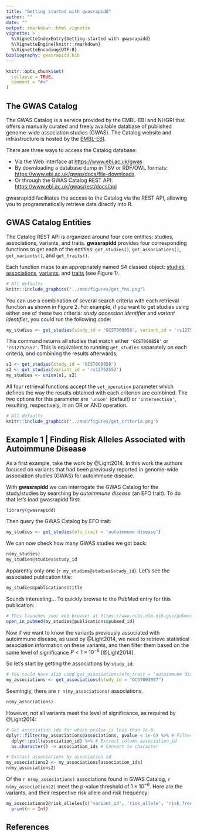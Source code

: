 ```yaml
---
title: "Getting started with gwasrapidd"
author: ""
date: ""
output: rmarkdown::html_vignette
vignette: >
  %\VignetteIndexEntry{Getting started with gwasrapidd}
  %\VignetteEngine{knitr::rmarkdown}
  %\VignetteEncoding{UTF-8}
bibliography: gwasrapidd.bib
---
```


```r
knitr::opts_chunk$set(
  collapse = TRUE,
  comment = "#>"
)
```

## The GWAS Catalog

The GWAS Catalog is a service provided by the EMBL-EBI and NHGRI that offers a
manually curated and freely available database of published genome-wide
association studies (GWAS). The Catalog website and infrastructure is hosted by
the [EMBL-EBI](https://www.ebi.ac.uk).

There are three ways to access the Catalog database:

- Via the Web interface at
[https://www.ebi.ac.uk/gwas](https://www.ebi.ac.uk/gwas)
- By downloading a
database dump in TSV or RDF/OWL formats:
[https://www.ebi.ac.uk/gwas/docs/file-downloads](https://www.ebi.ac.uk/gwas/docs/file-downloads)
- Or through the GWAS Catalog REST API:
[https://www.ebi.ac.uk/gwas/rest/docs/api](https://www.ebi.ac.uk/gwas/rest/docs/api)

gwasrapidd facilitates the access to the Catalog via the REST API,
allowing you to programmatically retrieve data directly into R.

## GWAS Catalog Entities

The Catalog REST API is organized around four core entities: studies, associations, variants, and traits. **gwasrapidd** provides four corresponding functions to get each of the entities: `get_studies()`, `get_associations()`, `get_variants()`, and `get_traits()`.

Each function maps to an appropriately named S4 classed object: [studies](https://rmagno.eu/gwasrapidd/reference/studies-class.html), [associations](https://rmagno.eu/gwasrapidd/reference/associations-class.html), [variants](https://rmagno.eu/gwasrapidd/reference/variants-class.html), and [traits](https://rmagno.eu/gwasrapidd/reference/traits-class.html) (see Figure 1).


```r
# All defaults
knitr::include_graphics("../man/figures/get_fns.png")
```

You can use a combination of several search criteria with each retrieval function as shown in Figure 2. For example, if you want to get studies using either one of these two criteria: *study accession identifier* and *variant identifier*, you could run the following code:

```r
my_studies <- get_studies(study_id = 'GCST000858', variant_id = 'rs12752552')
```

This command returns all studies that match either `'GCST000858'` or `'rs12752552'`. This is equivalent to running `get_studies` separately on each criteria, and combining the results afterwards:

```r
s1 <- get_studies(study_id = 'GCST000858')
s2 <- get_studies(variant_id = 'rs12752552')
my_studies <- union(s1, s2)
```

All four retrieval functions accept the `set_operation` parameter which defines the way the results obtained with each criterion are combined. The two options for this parameter are `'union'` (default) or `'intersection'`, resulting, respectively, in an OR or AND operation.


```r
# All defaults
knitr::include_graphics("../man/figures/get_criteria.png")
```

## Example 1 | Finding Risk Alleles Associated with Autoimmune Disease

As a first example, take the work by @Light2014. In this work the authors focused on variants that had been previously reported in genome-wide association studies (GWAS) for autoimmune disease. 

With **gwasrapidd** we can interrogate the GWAS Catalog for the study/studies by searching by *autoimmune disease* (an EFO trait). To do that let's load gwasrapidd first:

```r
library(gwasrapidd)
```

Then query the GWAS Catalog by EFO trait:

```r
my_studies <- get_studies(efo_trait = 'autoimmune disease')
```

We can now check how many GWAS studies we got back:

```r
n(my_studies)
my_studies@studies$study_id
```

Apparently only one (`r my_studies@studies$study_id`). Let's see the associated publication title:

```r
my_studies@publications$title
```

Sounds interesting... To quickly browse to the PubMed entry for this publication:

```r
# This launches your web browser at https://www.ncbi.nlm.nih.gov/pubmed/26301688
open_in_pubmed(my_studies@publications$pubmed_id) 
```

Now if we want to know the variants previously associated with autoimmune disease, as used by @Light2014, we need to retrieve statistical association information on these variants, and then filter them based on the same level of significance $P < 1\times 10^{-6}$ [@Light2014].

So let's start by getting the associations by `study_id`:

```r
# You could have also used get_associations(efo_trait = 'autoimmune disease')
my_associations <- get_associations(study_id = "GCST003097")
```

Seemingly, there are `r n(my_associations)` associations.

```r
n(my_associations)
```

However, not all variants meet the level of significance, as required by @Light2014:

```r
# Get association ids for which pvalue is less than 1e-6.
dplyr::filter(my_associations@associations, pvalue < 1e-6) %>% # Filter by p-value
  dplyr::pull(association_id) %>% # Extract column association_id
  as.character() -> association_ids # Convert to character
```

```r
# Extract associations by association id
my_associations2 <- my_associations[association_ids]
n(my_associations2)
```

Of the `r n(my_associations)` associations found in GWAS Catalog, `r n(my_associations2)` meet the p-value threshold of $1\times 10^{-6}$. Here are the variants, and their respective risk allele and risk frequency:

```r
my_associations2@risk_alleles[c('variant_id', 'risk_allele', 'risk_frequency')] %>%
  print(n = Inf)
```

## References

